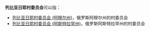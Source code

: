 '''列比亚日耶村委员会'''可以指：
* [[列比亚日耶村委员会_(阿穆尔州)|列比亚日耶村委员会 (阿穆尔州)]]，俄罗斯阿穆尔州的村委员会
* [[列比亚日耶村委员会_(阿斯特拉罕州)|列比亚日耶村委员会 (阿斯特拉罕州)]]，俄罗斯阿斯特拉罕州的村委员会

{{disambig|cat=俄语译名消歧义}}